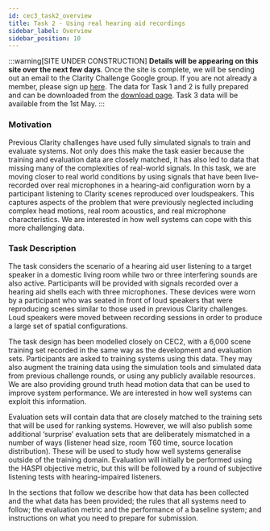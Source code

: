 ```yaml
---
id: cec3_task2_overview
title: Task 2 - Using real hearing aid recordings
sidebar_label: Overview
sidebar_position: 10
---
```


:::warning[SITE UNDER CONSTRUCTION]
**Details will be appearing on this site over the next few days**. Once the site is complete, we will be sending out an email to the Clarity Challenge Google group. If you are not already a member, please sign up [here](https://groups.google.com/g/clarity-challenge). The data for Task 1 and 2 is fully prepared and can be downloaded from the [download page](./cec3_download). Task 3 data will be available from the 1st May.
:::

### Motivation

Previous Clarity challenges have used fully simulated signals to train and evaluate systems. Not only does this make the task easier because the training and evaluation data are closely matched, it has also led to data that missing many of the complexities of real-world signals. In this task, we are moving closer to real world conditions by using signals that have been live-recorded over real microphones in a hearing-aid configuration worn by a participant listening to Clarity scenes reproduced over loudspeakers. This captures aspects of the problem that were previously neglected including complex head motions, real room acoustics, and real microphone characteristics. We are interested in how well systems can cope with this more challenging data.

### Task Description

The task considers the scenario of a hearing aid user listening to a target speaker in a domestic living room while two or three interfering sounds are also active. Participants will be provided with signals recorded over a hearing aid shells each with three microphones. These devices were worn by a participant who was seated in front of loud speakers that were reproducing scenes similar to those used in previous Clarity challenges. Loud speakers were moved between recording sessions in order to produce a large set of spatial configurations.

The task design has been modelled closely on CEC2, with a 6,000 scene training set recorded in the same way as the development and evaluation sets. Participants are asked to training systems using this data. They may also augment the training data using the simulation tools and simulated data from previous challenge rounds, or using any publicly available resources. We are also providing ground truth head motion data that can be used to improve system performance. We are interested in how well systems can exploit this information.

Evaluation sets will contain data that are closely matched to the training sets that will be used for ranking systems. However, we will also publish some additional ‘surprise’ evaluation sets that are deliberately mismatched in a number of ways (listener head size, room T60 time, source location distribution). These will be used to study how well systems generalise outside of the training domain. Evaluation will initially be performed using the HASPI objective metric, but this will be followed by a round of subjective listening tests with hearing-impaired listeners.

In the sections that follow we describe how that data has been collected and the what data has been provided; the rules that all systems need to follow; the evaluation metric and the performance of a baseline system; and instructions on what you need to prepare for submission.
